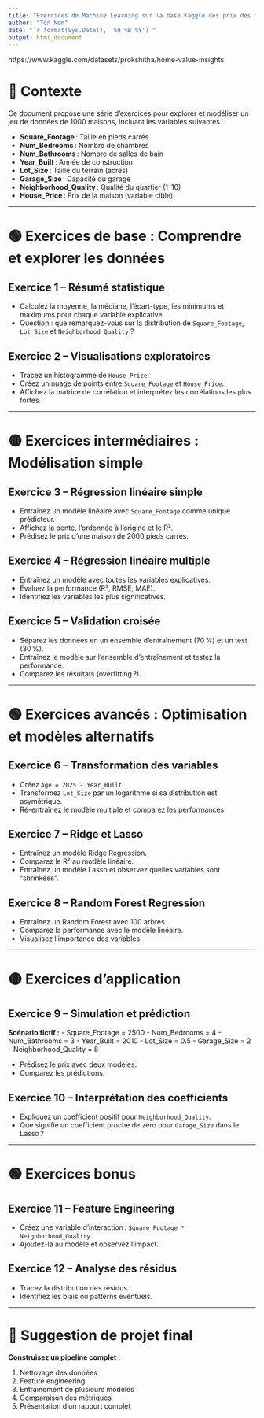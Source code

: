 ```yaml
---
title: "Exercices de Machine Learning sur la base Kaggle des prix des maisons"
author: "Ton Nom"
date: "`r format(Sys.Date(), '%d %B %Y')`"
output: html_document
---
```



https://www.kaggle.com/datasets/prokshitha/home-value-insights


# 📘 Contexte

Ce document propose une série d'exercices pour explorer et modéliser un jeu de données de 1000 maisons, incluant les variables suivantes :

- **Square_Footage** : Taille en pieds carrés
- **Num_Bedrooms** : Nombre de chambres
- **Num_Bathrooms** : Nombre de salles de bain
- **Year_Built** : Année de construction
- **Lot_Size** : Taille du terrain (acres)
- **Garage_Size** : Capacité du garage
- **Neighborhood_Quality** : Qualité du quartier (1-10)
- **House_Price** : Prix de la maison (variable cible)

---

# 🟢 Exercices de base : Comprendre et explorer les données

## Exercice 1 – Résumé statistique

- Calculez la moyenne, la médiane, l’écart-type, les minimums et maximums pour chaque variable explicative.
- Question : que remarquez-vous sur la distribution de `Square_Footage`, `Lot_Size` et `Neighborhood_Quality` ?

## Exercice 2 – Visualisations exploratoires

- Tracez un histogramme de `House_Price`.
- Créez un nuage de points entre `Square_Footage` et `House_Price`.
- Affichez la matrice de corrélation et interprétez les corrélations les plus fortes.

---

# 🟡 Exercices intermédiaires : Modélisation simple

## Exercice 3 – Régression linéaire simple

- Entraînez un modèle linéaire avec `Square_Footage` comme unique prédicteur.
- Affichez la pente, l’ordonnée à l’origine et le R².
- Prédisez le prix d’une maison de 2000 pieds carrés.

## Exercice 4 – Régression linéaire multiple

- Entraînez un modèle avec toutes les variables explicatives.
- Évaluez la performance (R², RMSE, MAE).
- Identifiez les variables les plus significatives.

## Exercice 5 – Validation croisée

- Séparez les données en un ensemble d’entraînement (70 %) et un test (30 %).
- Entraînez le modèle sur l’ensemble d’entraînement et testez la performance.
- Comparez les résultats (overfitting ?).

---

# 🟢 Exercices avancés : Optimisation et modèles alternatifs

## Exercice 6 – Transformation des variables

- Créez `Age = 2025 - Year_Built`.
- Transformez `Lot_Size` par un logarithme si sa distribution est asymétrique.
- Ré-entraînez le modèle multiple et comparez les performances.

## Exercice 7 – Ridge et Lasso

- Entraînez un modèle Ridge Regression.
- Comparez le R² au modèle linéaire.
- Entraînez un modèle Lasso et observez quelles variables sont "shrinkées".

## Exercice 8 – Random Forest Regression

- Entraînez un Random Forest avec 100 arbres.
- Comparez la performance avec le modèle linéaire.
- Visualisez l’importance des variables.

---

# 🟡 Exercices d’application

## Exercice 9 – Simulation et prédiction

**Scénario fictif :**
- Square_Footage = 2500
- Num_Bedrooms = 4
- Num_Bathrooms = 3
- Year_Built = 2010
- Lot_Size = 0.5
- Garage_Size = 2
- Neighborhood_Quality = 8

- Prédisez le prix avec deux modèles.
- Comparez les prédictions.

## Exercice 10 – Interprétation des coefficients

- Expliquez un coefficient positif pour `Neighborhood_Quality`.
- Que signifie un coefficient proche de zéro pour `Garage_Size` dans le Lasso ?

---

# 🟢 Exercices bonus

## Exercice 11 – Feature Engineering

- Créez une variable d’interaction : `Square_Footage * Neighborhood_Quality`.
- Ajoutez-la au modèle et observez l’impact.

## Exercice 12 – Analyse des résidus

- Tracez la distribution des résidus.
- Identifiez les biais ou patterns éventuels.

---

# 🌟 Suggestion de projet final

**Construisez un pipeline complet :**

1. Nettoyage des données
2. Feature engineering
3. Entraînement de plusieurs modèles
4. Comparaison des métriques
5. Présentation d’un rapport complet
